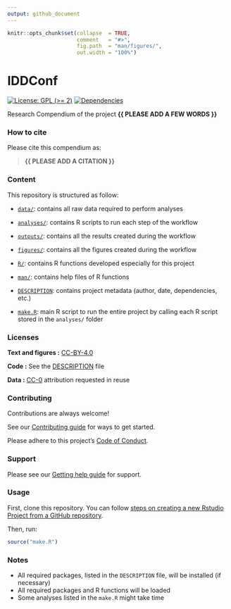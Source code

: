 ```yaml
---
output: github_document
---
```


<!-- README.md is generated from README.Rmd. Please edit that file -->


```r
knitr::opts_chunk$set(collapse  = TRUE,
                      comment   = "#>",
                      fig.path  = "man/figures/",
                      out.width = "100%")
```



# IDDConf


<!-- badges: start -->
[![License: GPL (>= 2)](https://img.shields.io/badge/License-GPL%20%28%3E%3D%202%29-blue.svg)](https://choosealicense.com/licenses/gpl-2.0/)
[![Dependencies](https://img.shields.io/badge/dependencies-2/95-green?style=flat)](#)
<!-- badges: end -->


Research Compendium of the project **{{ PLEASE ADD A FEW WORDS }}**



### How to cite

Please cite this compendium as: 

> **{{ PLEASE ADD A CITATION }}**



### Content

This repository is structured as follow:

- [`data/`](https://github.com/SHVickers94/IDDConf/tree/master/data):
contains all raw data required to perform analyses

- [`analyses/`](https://github.com/SHVickers94/IDDConf/tree/main/analyses/):
contains R scripts to run each step of the workflow

- [`outputs/`](https://github.com/SHVickers94/IDDConf/tree/main/outputs):
contains all the results created during the workflow

- [`figures/`](https://github.com/SHVickers94/IDDConf/tree/main/figures):
contains all the figures created during the workflow

- [`R/`](https://github.com/SHVickers94/IDDConf/tree/main/R):
contains R functions developed especially for this project

- [`man/`](https://github.com/SHVickers94/IDDConf/tree/main/man):
contains help files of R functions

- [`DESCRIPTION`](https://github.com/SHVickers94/IDDConf/tree/main/DESCRIPTION):
contains project metadata (author, date, dependencies, etc.)

- [`make.R`](https://github.com/SHVickers94/IDDConf/tree/main/make.R):
main R script to run the entire project by calling each R script stored in the `analyses/` folder


### Licenses

**Text and figures :**  [CC-BY-4.0](http://creativecommons.org/licenses/by/4.0/)

**Code :** See the [DESCRIPTION](DESCRIPTION) file

**Data :** [CC-0](http://creativecommons.org/publicdomain/zero/1.0/) attribution requested in reuse

### Contributing

Contributions are always welcome!

See our [Contributing guide](/.github/CONTRIBUTING.md) for ways to get started.

Please adhere to this project's [Code of Conduct](/.github/CODE_OF_CONDUCT.md).

### Support

Please see our [Getting help guide](/.github/SUPPORT.md) for support.

### Usage

First, clone this repository. You can follow [steps on creating a new Rstudio Project from a GitHub repository](https://www.epirhandbook.com/en/version-control-and-collaboration-with-git-and-github.html?q=clone#clone-from-a-github-repository). 

Then, run:

```r
source("make.R")
```



### Notes

- All required packages, listed in the `DESCRIPTION` file, will be installed (if necessary)
- All required packages and R functions will be loaded
- Some analyses listed in the `make.R` might take time
